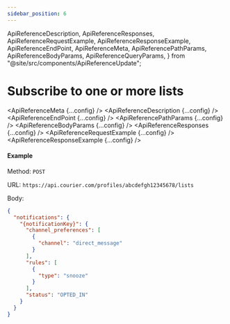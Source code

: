 ```yaml
---
sidebar_position: 6
---
```


  ApiReferenceDescription,
  ApiReferenceResponses,
  ApiReferenceRequestExample,
  ApiReferenceResponseExample,
  ApiReferenceEndPoint,
  ApiReferenceMeta,
  ApiReferencePathParams,
  ApiReferenceBodyParams,
  ApiReferenceQueryParams,
} from "@site/src/components/ApiReferenceUpdate";

# Subscribe to one or more lists

<ApiReferenceMeta {...config} />
<ApiReferenceDescription {...config} />
<ApiReferenceEndPoint {...config} />
<ApiReferencePathParams {...config} />
<ApiReferenceBodyParams {...config} />
<ApiReferenceResponses {...config} />
<ApiReferenceRequestExample {...config} />
<ApiReferenceResponseExample {...config} />

#### Example

Method: `POST`

URL: `https://api.courier.com/profiles/abcdefgh12345678/lists`

Body:
​

```json
{
  "notifications": {
    "{notificationKey}": {
      "channel_preferences": [
        {
          "channel": "direct_message"
        }
      ],
      "rules": [
        {
          "type": "snooze"
        }
      ],
      "status": "OPTED_IN"
    }
  }
}
```

